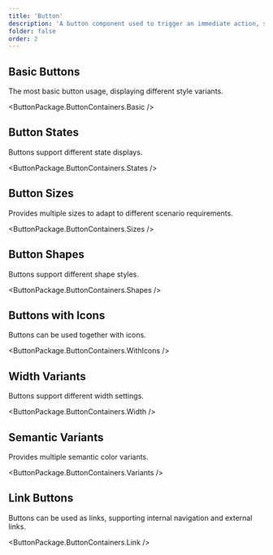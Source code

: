 ```yaml
---
title: 'Button'
description: 'A button component used to trigger an immediate action, supporting various style variants, sizes, and states'
folder: false
order: 2
---
```



## Basic Buttons

The most basic button usage, displaying different style variants.

<ButtonPackage.ButtonContainers.Basic />

## Button States

Buttons support different state displays.

<ButtonPackage.ButtonContainers.States />

## Button Sizes

Provides multiple sizes to adapt to different scenario requirements.

<ButtonPackage.ButtonContainers.Sizes />

## Button Shapes

Buttons support different shape styles.

<ButtonPackage.ButtonContainers.Shapes />

## Buttons with Icons

Buttons can be used together with icons.

<ButtonPackage.ButtonContainers.WithIcons />

## Width Variants

Buttons support different width settings.

<ButtonPackage.ButtonContainers.Width />

## Semantic Variants

Provides multiple semantic color variants.

<ButtonPackage.ButtonContainers.Variants />

## Link Buttons

Buttons can be used as links, supporting internal navigation and external links.

<ButtonPackage.ButtonContainers.Link />
